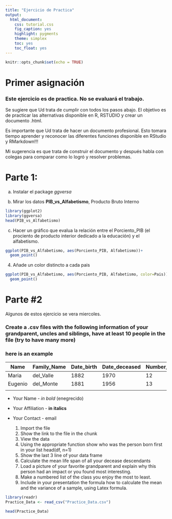 ```yaml
---
title: "Ejercicio de Practica"
output:
  html_document:
    css: tutorial.css
    fig_caption: yes
    highlight: pygments
    theme: simplex
    toc: yes
    toc_float: yes
---
```


```r
knitr::opts_chunk$set(echo = TRUE)

```
# Primer asignación

### Este ejercicio es de practica.  No se evaluará el trabajo.
Se sugiere que Ud trata de cumplir con todos los pasos abajo.   El objetivo es de practicar las alternativas disponible en R, RSTUDIO y crear un documento .html.   

Es importante que Ud trata de hacer un documento profesional.   Esto tomara tiempo aprender y reconocer las diferentes funciones disponible en RStudio y RMarkdown!!!

Mi sugerencia es que trata de construir el documento y después habla con colegas para comparar como lo logró y resolver problemas.



#  Parte 1:

a. Instalar el package *ggversa*

 b. Mirar los datos **PIB_vs_Alfabetismo**, Producto Bruto Interno

```r
library(ggplot2)
library(ggversa)
head(PIB_vs_Alfabetismo)
```
 c. Hacer un gráfico que evalua la relación entre el Porciento_PIB (el prociento de producto interior dedicado a la educación) y el alfabetismo.  

```r
ggplot(PIB_vs_Alfabetismo, aes(Porciento_PIB, Alfabetismo))+
  geom_point()
```

4. Añade un color distincto a cada pais

```r
ggplot(PIB_vs_Alfabetismo, aes(Porciento_PIB, Alfabetismo, color=Pais))+
  geom_point()
```


# Parte #2

Algunos de estos ejercicio se vera miercoles. 

### Create a .csv files with the following information of your grandparent, uncles and siblings, have at least 10 people in the file (try to have many more)

### here is an example 
| Name    | Family_Name | Date_birth | Date_deceased | Number_children | Relationship |
|---------|-------------|---------------|-----------------|--------------------|--------------|
| Maria   | del_Valle   | 1882          | 1970            | 12                 | Grandmother  |
| Eugenio | del_Monte   | 1881          | 1956            | 13                 | Grandfather  |
|         |             |               |                 |                    |              |



  - Your Name - *in bold* (enegrecido)
  - Your Affiliation - **in italics**
  - Your Contact - email
  
    1. Import the file
    2. Show the link to the file in the chunk
    3. View the data
    4. Using the appropriate function show who was the person born first in your list
     head(df, n=1)
    5. Show the last 3 line of your data frame
    6. Calculate the mean life span of all your decease descendants
    7. Load a picture of your favorite grandparent and explain why this person had an impact or you found most interesting. 
    8. Make a numbered list of the class you enjoy the most to least.
    9. Include in your presentation the formula how to calculate the mean and the variance of a sample, using Latex formula.


```r
library(readr)
Practice_Data <- read_csv("Practice_Data.csv")
```


```r
head(Practice_Data)
```












